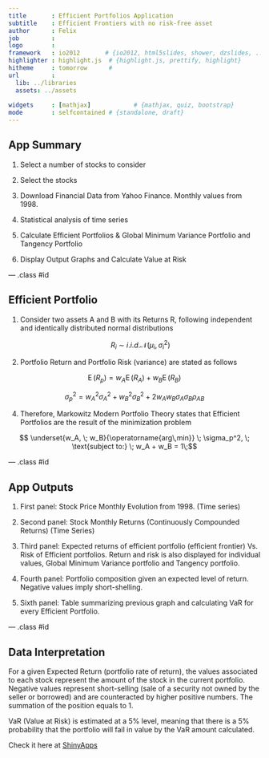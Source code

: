 ---
title       : Efficient Portfolios Application
subtitle    : Efficient Frontiers with no risk-free asset 
author      : Felix
job         : 
logo        : 
framework   : io2012       # {io2012, html5slides, shower, dzslides, ...}
highlighter : highlight.js  # {highlight.js, prettify, highlight}
hitheme     : tomorrow      # 
url         :    
  lib: ../libraries
  assets: ../assets
  
widgets     : [mathjax]            # {mathjax, quiz, bootstrap}
mode        : selfcontained # {standalone, draft}
---

## App Summary



1. Select a number of stocks to consider

2. Select the stocks 

3. Download Financial Data from Yahoo Finance. Monthly values from 1998.

4. Statistical analysis of time series 

5. Calculate Efficient Portfolios & Global Minimum Variance Portfolio and Tangency Portfolio 

6. Display Output Graphs and Calculate Value at Risk 

--- .class #id 

## Efficient Portfolio

1. Consider two assets A and B with its Returns R, following independent and identically distributed 
   normal distributions
   
   $$R_i\ \sim\ i.i.d. \mathcal{N}(\mu_i,\,\sigma_i^2)$$
   
2. Portfolio Return and Portfolio Risk (variance) are stated as follows

$$\operatorname{E}(R_p) = w_A \operatorname{E}(R_A) + w_B \operatorname{E}(R_B)$$

$$\sigma_p^2  = w_A^2 \sigma_A^2  + w_B^2 \sigma_B^2 + 2w_Aw_B  \sigma_{A} \sigma_{B} \rho_{AB}$$


4. Therefore, Markowitz Modern Portfolio Theory states that Efficient Portfolios are the result of the
   minimization problem

$$ \underset{w_A, \; w_B}{\operatorname{arg\,min}} \; \sigma_p^2, \; \text{subject to:} \; w_A + w_B = 1\;$$


--- .class #id 

## App Outputs

1. First panel: Stock Price Monthly Evolution from 1998. (Time series)
2. Second panel: Stock Monthly Returns (Continuously Compounded Returns) (Time Series)
3. Third panel: Expected returns of efficient portfolio (efficient frontier) Vs. Risk of Efficient portfolios. 
                 Return and risk is also displayed for individual values, Global Minimum Variance portfolio and 
                 Tangency portfolio.
                 
4. Fourth panel: Portfolio composition given an expected level of return. Negative values imply short-shelling.
5. Sixth panel:  Table summarizing previous graph and calculating VaR for every Efficient Portfolio.

--- .class #id 

## Data Interpretation

For a given Expected Return (portfolio rate of return), the values associated to each stock represent the amount of the stock in the current portfolio. Negative values represent short-selling (sale of a security not owned by the seller or borrowed) and are counteracted by higher positive numbers. The summation of the position equals to 1.

VaR (Value at Risk) is estimated at a 5% level, meaning that there is a 5% probability that the portfolio will fail in value by the VaR amount calculated.

      
Check it here at [ShinyApps](https://frpportfolio.shinyapps.io/frpportfolio/)              
